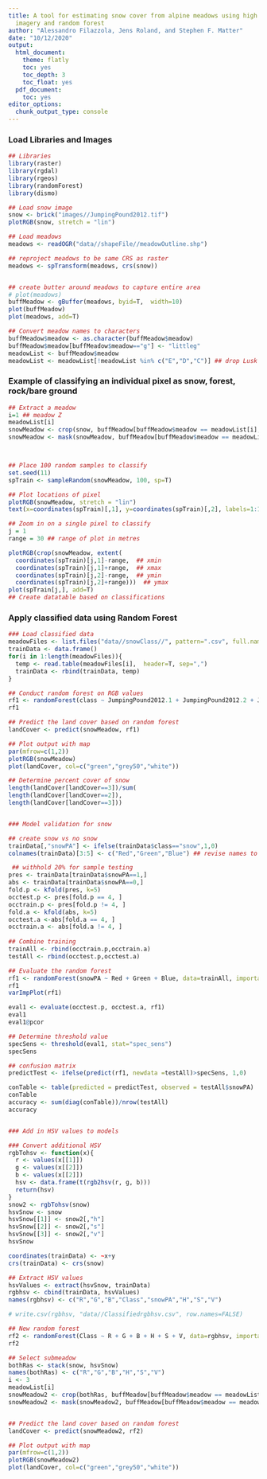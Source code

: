 ```yaml
---
title: A tool for estimating snow cover from alpine meadows using high resolution
  imagery and random forest
author: "Alessandro Filazzola, Jens Roland, and Stephen F. Matter"
date: "10/12/2020"
output:
  html_document:
    theme: flatly
    toc: yes
    toc_depth: 3
    toc_float: yes
  pdf_document:
    toc: yes
editor_options: 
  chunk_output_type: console
---
```



### Load Libraries and Images
```r
## Libraries
library(raster)
library(rgdal)
library(rgeos)
library(randomForest)
library(dismo)

## Load snow image
snow <- brick("images//JumpingPound2012.tif")
plotRGB(snow, stretch = "lin")

## Load meadows
meadows <- readOGR("data//shapeFile//meadowOutline.shp")

## reproject meadows to be same CRS as raster
meadows <- spTransform(meadows, crs(snow))


## create butter around meadows to capture entire area
# plot(meadows)
buffMeadow <- gBuffer(meadows, byid=T,  width=10)
plot(buffMeadow)
plot(meadows, add=T)

## Convert meadow names to characters
buffMeadow$meadow <- as.character(buffMeadow$meadow)
buffMeadow$meadow[buffMeadow$meadow=="g"] <- "littleg"
meadowList <- buffMeadow$meadow
meadowList <- meadowList[!meadowList %in% c("E","D","C")] ## drop Lusk
```

### Example of classifying an individual pixel as snow, forest, rock/bare ground
```r

## Extract a meadow
i=1 ## meadow Z
meadowList[i]
snowMeadow <- crop(snow, buffMeadow[buffMeadow$meadow == meadowList[i],])
snowMeadow <- mask(snowMeadow, buffMeadow[buffMeadow$meadow == meadowList[i],])



## Place 100 random samples to classify
set.seed(11)
spTrain <- sampleRandom(snowMeadow, 100, sp=T)

## Plot locations of pixel
plotRGB(snowMeadow, stretch = "lin")
text(x=coordinates(spTrain)[,1], y=coordinates(spTrain)[,2], labels=1:100)

## Zoom in on a single pixel to classify
j = 1
range = 30 ## range of plot in metres

plotRGB(crop(snowMeadow, extent(
  coordinates(spTrain)[j,1]-range,  ## xmin
  coordinates(spTrain)[j,1]+range,  ## xmax
  coordinates(spTrain)[j,2]-range,  ## ymin
  coordinates(spTrain)[j,2]+range)))  ## ymax
plot(spTrain[j,], add=T)
## Create datatable based on classifications
```

### Apply classified data using Random Forest
```r
### Load classified data
meadowFiles <- list.files("data//snowClass//", pattern=".csv", full.names=T)
trainData <- data.frame()
for(i in 1:length(meadowFiles)){
  temp <- read.table(meadowFiles[i],  header=T, sep=",")
  trainData <- rbind(trainData, temp)
}

## Conduct random forest on RGB values
rf1 <- randomForest(class ~ JumpingPound2012.1 + JumpingPound2012.2 + JumpingPound2012.3, data=trainData)
rf1

## Predict the land cover based on random forest
landCover <- predict(snowMeadow, rf1)

## Plot output with map
par(mfrow=c(1,2))
plotRGB(snowMeadow)
plot(landCover, col=c("green","grey50","white"))

## Determine percent cover of snow
length(landCover[landCover==3])/sum(
length(landCover[landCover==2]),
length(landCover[landCover==3]))


### Model validation for snow

## create snow vs no snow
trainData[,"snowPA"] <- ifelse(trainData$class=="snow",1,0)
colnames(trainData)[3:5] <- c("Red","Green","Blue") ## revise names to RGB

 ## withhold 20% for sample testing
pres <- trainData[trainData$snowPA==1,]
abs <- trainData[trainData$snowPA==0,]
fold.p <- kfold(pres, k=5)
occtest.p <- pres[fold.p == 4, ]
occtrain.p <- pres[fold.p != 4, ]
fold.a <- kfold(abs, k=5)
occtest.a <-abs[fold.a == 4, ]
occtrain.a <- abs[fold.a != 4, ]
    
## Combine training
trainAll <- rbind(occtrain.p,occtrain.a)
testAll <- rbind(occtest.p,occtest.a)

## Evaluate the random forest
rf1 <- randomForest(snowPA ~ Red + Green + Blue, data=trainAll, importance=T)
rf1
varImpPlot(rf1)

eval1 <- evaluate(occtest.p, occtest.a, rf1)
eval1
eval1@pcor

## Determine threshold value
specSens <- threshold(eval1, stat="spec_sens")
specSens

## confusion matrix
predictTest <- ifelse(predict(rf1, newdata =testAll)>specSens, 1,0)

conTable <- table(predicted = predictTest, observed = testAll$snowPA)
conTable
accuracy <- sum(diag(conTable))/nrow(testAll)
accuracy


### Add in HSV values to models

### Convert additional HSV
rgbTohsv <- function(x){
  r <- values(x[[1]])
  g <- values(x[[2]])
  b <- values(x[[2]])
  hsv <- data.frame(t(rgb2hsv(r, g, b)))
  return(hsv)
}
snow2 <- rgbTohsv(snow)
hsvSnow <- snow
hsvSnow[[1]] <- snow2[,"h"]
hsvSnow[[2]] <- snow2[,"s"]
hsvSnow[[3]] <- snow2[,"v"]
hsvSnow

coordinates(trainData) <- ~x+y
crs(trainData) <- crs(snow)

## Extract HSV values
hsvValues <- extract(hsvSnow, trainData)
rgbhsv <- cbind(trainData, hsvValues)
names(rgbhsv) <- c("R","G","B","Class","snowPA","H","S","V")

# write.csv(rgbhsv, "data//Classifiedrgbhsv.csv", row.names=FALSE)

## New random forest
rf2 <- randomForest(Class ~ R + G + B + H + S + V, data=rgbhsv, importance=T)
rf2

## Select submeadow 
bothRas <- stack(snow, hsvSnow)
names(bothRas) <- c("R","G","B","H","S","V")
i <- 3
meadowList[i]
snowMeadow2 <- crop(bothRas, buffMeadow[buffMeadow$meadow == meadowList[i],])
snowMeadow2 <- mask(snowMeadow2, buffMeadow[buffMeadow$meadow == meadowList[i],])


## Predict the land cover based on random forest
landCover <- predict(snowMeadow2, rf2)

## Plot output with map
par(mfrow=c(1,2))
plotRGB(snowMeadow2)
plot(landCover, col=c("green","grey50","white"))
```

